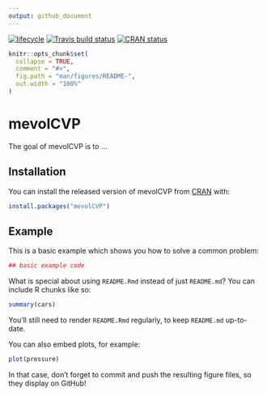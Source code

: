 ```yaml
---
output: github_document
---
```

[![lifecycle](https://img.shields.io/badge/lifecycle-maturing-blue.svg)](https://www.tidyverse.org/lifecycle/#maturing)
[![Travis build status](https://travis-ci.org/vbonhomme/2018-mevolCVP.svg?branch=master)](https://travis-ci.org/vbonhomme/2018-mevolCVP)
[![CRAN status](https://www.r-pkg.org/badges/version/mevolCVP)](https://cran.r-project.org/package=mevolCVP)

<!-- README.md is generated from README.Rmd. Please edit that file -->

```r
knitr::opts_chunk$set(
  collapse = TRUE,
  comment = "#>",
  fig.path = "man/figures/README-",
  out.width = "100%"
)
```
# mevolCVP

The goal of mevolCVP is to ...

## Installation

You can install the released version of mevolCVP from [CRAN](https://CRAN.R-project.org) with:

``` r
install.packages("mevolCVP")
```

## Example

This is a basic example which shows you how to solve a common problem:

```r
## basic example code
```

What is special about using `README.Rmd` instead of just `README.md`? You can include R chunks like so:

```r
summary(cars)
```

You'll still need to render `README.Rmd` regularly, to keep `README.md` up-to-date.

You can also embed plots, for example:

```r
plot(pressure)
```

In that case, don't forget to commit and push the resulting figure files, so they display on GitHub!
